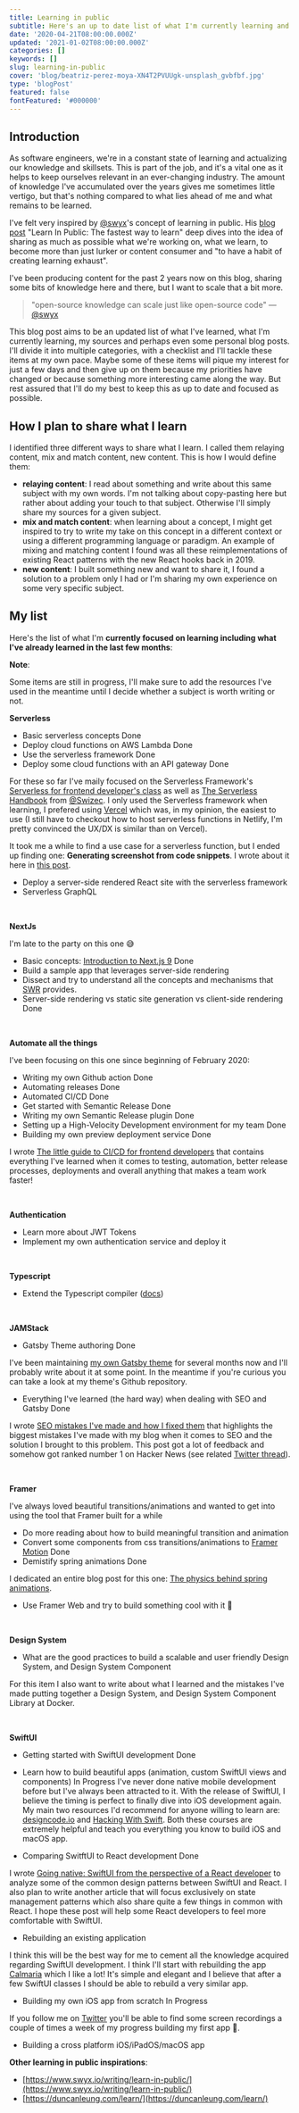 ```yaml
---
title: Learning in public
subtitle: Here's an up to date list of what I'm currently learning and what I plan to learn.
date: '2020-04-21T08:00:00.000Z'
updated: '2021-01-02T08:00:00.000Z'
categories: []
keywords: []
slug: learning-in-public
cover: 'blog/beatriz-perez-moya-XN4T2PVUUgk-unsplash_gvbfbf.jpg'
type: 'blogPost'
featured: false
fontFeatured: '#000000'
---
```


## Introduction

As software engineers, we're in a constant state of learning and actualizing our knowledge and skillsets. This is part of the job, and it's a vital one as it helps to keep ourselves relevant in an ever-changing industry.
The amount of knowledge I've accumulated over the years gives me sometimes little vertigo, but that's nothing compared to what lies ahead of me and what remains to be learned.

I've felt very inspired by [@swyx](https://twitter.com/swyx)'s concept of learning in public. His [blog post](https://www.swyx.io/writing/learn-in-public/) "Learn In Public: The fastest way to learn" deep dives into the idea of sharing as much as possible what we're working on, what we learn, to become more than just lurker or content consumer and "to have a habit of creating learning exhaust".

I've been producing content for the past 2 years now on this blog, sharing some bits of knowledge here and there, but I want to scale that a bit more.

> "open-source knowledge can scale just like open-source code" — [@swyx](https://twitter.com/swyx/status/1247558714103496705)

This blog post aims to be an updated list of what I've learned, what I'm currently learning, my sources and perhaps even some personal blog posts.
I'll divide it into multiple categories, with a checklist and I'll tackle these items at my own pace. Maybe some of these items will pique my interest for just a few days and then give up on them because my priorities have changed or because something more interesting came along the way. But rest assured that I'll do my best to keep this as up to date and focused as possible.

## How I plan to share what I learn

I identified three different ways to share what I learn. I called them relaying content, mix and match content, new content. This is how I would define them:

- **relaying content**: I read about something and write about this same subject with my own words. I'm not talking about copy-pasting here but rather about adding your touch to that subject. Otherwise I'll simply share my sources for a given subject.
- **mix and match content**: when learning about a concept, I might get inspired to try to write my take on this concept in a different context or using a different programming language or paradigm. An example of mixing and matching content I found was all these reimplementations of existing React patterns with the new React hooks back in 2019.
- **new content**: I built something new and want to share it, I found a solution to a problem only I had or I'm sharing my own experience on some very specific subject.

## My list

Here's the list of what I'm **currently focused on learning including what I've already learned in the last few months**:

<Callout variant="info">

**Note**:

Some items are still in progress, I'll make sure to add the resources I've used in the meantime until I decide whether a subject is worth writing or not.

</Callout>

**Serverless**

- Basic serverless concepts <Pill variant="success">Done</Pill>
- Deploy cloud functions on AWS Lambda <Pill variant="success">Done</Pill>
- Use the serverless framework <Pill variant="success">Done</Pill>
- Deploy some cloud functions with an API gateway <Pill variant="success">Done</Pill>

For these so far I've maily focused on the Serverless Framework's [Serverless for frontend developer's class](https://serverless.com/learn/courses/serverless-for-frontend-developers/) as well as [The Serverless Handbook](https://serverlesshandbook.dev/) from [@Swizec](https://twitter.com/Swizec).
I only used the Serverless framework when learning, I prefered using [Vercel](https://vercel.com) which was, in my opinion, the easiest to use (I still have to checkout how to host serverless functions in Netlify, I'm pretty convinced the UX/DX is similar than on Vercel).

It took me a while to find a use case for a serverless function, but I ended up finding one: **Generating screenshot from code snippets**. I wrote about it here in [this post](/posts/creating-beautiful-screenshots-source-code-with-serverless-function).

- Deploy a server-side rendered React site with the serverless framework
- Serverless GraphQL

<br />

**NextJs**

I'm late to the party on this one 😅

- Basic concepts: [Introduction to Next.js 9](https://egghead.io/playlists/introduction-to-next-js-9-9c01) <Pill variant="success">Done</Pill>
- Build a sample app that leverages server-side rendering
- Dissect and try to understand all the concepts and mechanisms that [SWR](https://swr.now.sh/) provides.
- Server-side rendering vs static site generation vs client-side rendering <Pill variant="success">Done</Pill>

<br />

**Automate all the things**

I've been focusing on this one since beginning of February 2020:

- Writing my own Github action <Pill variant="success">Done</Pill>
- Automating releases <Pill variant="success">Done</Pill>
- Automated CI/CD <Pill variant="success">Done</Pill>
- Get started with Semantic Release <Pill variant="success">Done</Pill>
- Writing my own Semantic Release plugin <Pill variant="success">Done</Pill>
- Setting up a High-Velocity Development environment for my team <Pill variant="success">Done</Pill>
- Building my own preview deployment service <Pill variant="success">Done</Pill>

I wrote [The little guide to CI/CD for frontend developers](/posts/guide-to-cicd-for-frontend-developers/) that contains everything I've learned when it comes to testing, automation, better release processes, deployments and overall anything that makes a team work faster!

<br />

**Authentication**

- Learn more about JWT Tokens
- Implement my own authentication service and deploy it

<br />

**Typescript**

- Extend the Typescript compiler ([docs](https://github.com/microsoft/TypeScript/wiki/Using-the-Compiler-API))

<br />

**JAMStack**

- Gatsby Theme authoring <Pill variant="success">Done</Pill>

I've been maintaining [my own Gatsby theme](https://github.com/MaximeHeckel/gatsby-theme-maximeheckel) for several months now and I'll probably write about it at some point. In the meantime if you're curious you can take a look at my theme's Github repository.

- Everything I've learned (the hard way) when dealing with SEO and Gatsby <Pill variant="success">Done</Pill>

I wrote [SEO mistakes I've made and how I fixed them](/posts/seo-mistakes-i-have-made-and-how-i-fixed-them/) that highlights the biggest mistakes I've made with my blog when it comes to SEO and the solution I brought to this problem. This post got a lot of feedback and somehow got ranked number 1 on Hacker News (see related [Twitter thread](https://twitter.com/MaximeHeckel/status/1316409998327664640)).

<br />

**Framer**

I've always loved beautiful transitions/animations and wanted to get into using the tool that Framer built for a while

- Do more reading about how to build meaningful transition and animation
- Convert some components from css transitions/animations to [Framer Motion](https://www.framer.com/motion/) <Pill variant="success">Done</Pill>
- Demistify spring animations <Pill variant="success">Done</Pill>

I dedicated an entire blog post for this one: [The physics behind spring animations](/posts/the-physics-behind-spring-animations).

- Use Framer Web and try to build something cool with it 🤘

<br />

**Design System**

- What are the good practices to build a scalable and user friendly Design System, and Design System Component

For this item I also want to write about what I learned and the mistakes I've made putting together a Design System, and Design System Component Library at Docker.

<br />

**SwiftUI**

- Getting started with SwiftUI development <Pill variant="success">Done</Pill>
- Learn how to build beautiful apps (animation, custom SwiftUI views and components) <Pill variant="warning">In Progress</Pill>
  I've never done native mobile development before but I've always been attracted to it. With the release of SwiftUI, I believe the timing is perfect to finally dive into iOS development again.
  My main two resources I'd recommend for anyone willing to learn are: [designcode.io](https://designcode.io/swiftui?promo=learnswiftui) and [Hacking With Swift](https://www.hackingwithswift.com/). Both these courses are extremely helpful and teach you everything you know to build iOS and macOS app.

- Comparing SwitftUI to React development <Pill variant="success">Done</Pill>

I wrote [Going native: SwiftUI from the perspective of a React developer](/posts/swiftui-as-react-developer/) to analyze some of the common design patterns between SwiftUI and React. I also plan to write another article that will focus exclusively on state management patterns which also share quite a few things in common with React. I hope these post will help some React developers to feel more comfortable with SwiftUI.

- Rebuilding an existing application

I think this will be the best way for me to cement all the knowledge acquired regarding SwiftUI development. I think I'll start with rebuilding the app [Calmaria](https://calmaria.app/) which I like a lot! It's simple and elegant and I believe that after a few SwiftUI classes I should be able to rebuild a very similar app.

- Building my own iOS app from scratch <Pill variant="warning">In Progress</Pill>

If you follow me on [Twitter](https://twitter.com/MaximeHeckel) you'll be able to find some screen recordings a couple of times a week of my progress building my first app 🤘.

- Building a cross platform iOS/iPadOS/macOS app

**Other learning in public inspirations**:

- [https://www.swyx.io/writing/learn-in-public/](https://www.swyx.io/writing/learn-in-public/)
- [https://duncanleung.com/learn/](https://duncanleung.com/learn/)
